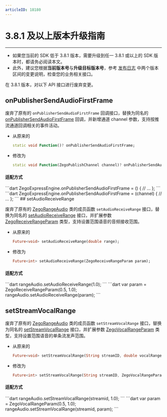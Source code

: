 ```yaml
---
articleID: 18180
---
```

# 3.8.1 及以上版本升级指南

- - -

<Warning title="注意">


- 如果您当前的 SDK 低于 3.8.1 版本，需要升级到任一 3.8.1 或以上的 SDK 版本时，都请务必阅读本文。
- 此外，建议您根据**当前版本号**与**升级目标版本号**，参考 [发布日志](!DownloadSDK/Release_Notes) 中两个版本区间的变更说明，检查您的业务相关接口。

</Warning>



在 3.8.1 版本，对以下 API 接口进行废弃变更。

## onPublisherSendAudioFirstFrame

废弃了原有的 `onPublisherSendAudioFirstFrame` 回调接口，替换为同名的 [onPublisherSendAudioFirstFrame](https://doc-zh.zego.im/unique-api/express-video-sdk/zh/dart_flutter/zego_express_engine/ZegoExpressEngine/onPublisherSendAudioFirstFrame.html) 回调，并新增通道 channel 参数，支持按推流通道回调相关的事件活动。
    
- 从原来的

    ```dart
    static void Function()? onPublisherSendAudioFirstFrame;
    ```

- 修改为

    ```dart
    static void Function(ZegoPublishChannel channel)? onPublisherSendAudioFirstFrame;
    ```

<h4>适配方式</h4>

<Tabs>
<Tab title="3.8.1 版本前">
```dart
    ZegoExpressEngine.onPublisherSendAudioFirstFrame = () {
        // ...
    };
    ```
</Tab>
<Tab title="3.8.1 版本及以上">
```dart
    ZegoExpressEngine.onPublisherSendAudioFirstFrame = (channel) {
        // ...
    };
    ```
</Tab>
</Tabs>
## setAudioReceiveRange

废弃了原有的 [ZegoRangeAudio](https://doc-zh.zego.im/unique-api/express-video-sdk/zh/dart_flutter/zego_express_engine/ZegoRangeAudio-class.html) 类的成员函数 `setAudioReceiveRange` 接口，替换为同名的 [setAudioReceiveRange](https://doc-zh.zego.im/unique-api/express-video-sdk/zh/dart_flutter/zego_express_engine/ZegoRangeAudio/setAudioReceiveRange.html) 接口，并扩展参数 [ZegoReceiveRangeParam](https://doc-zh.zego.im/unique-api/express-video-sdk/zh/dart_flutter/zego_express_engine/ZegoReceiveRangeParam-class.html) 类型，支持设置范围语音的音频接收范围。

    
- 从原来的

    ```dart
    Future<void> setAudioReceiveRange(double range);
    ```

- 修改为

    ```dart
    Future<int> setAudioReceiveRange(ZegoReceiveRangeParam param);
    ```

<h4>适配方式</h4>

<Tabs>
<Tab title="3.8.1 版本前">
```dart
rangeAudio.setAudioReceiveRange(1.0);
```
</Tab>
<Tab title="3.8.1 版本及以上">
```dart
var param = ZegoReceiveRangeParam(0.5, 1.0);
rangeAudio.setAudioReceiveRange(param);
```
</Tab>
</Tabs>


## setStreamVocalRange

废弃了原有的 [ZegoRangeAudio](https://doc-zh.zego.im/unique-api/express-video-sdk/zh/dart_flutter/zego_express_engine/ZegoRangeAudio-class.html) 类的成员函数 `setStreamVocalRange` 接口，替换为同名的 [setStreamVocalRange](https://doc-zh.zego.im/unique-api/express-video-sdk/zh/dart_flutter/zego_express_engine/ZegoRangeAudio/setStreamVocalRange.html) 接口，并扩展参数 [ZegoVocalRangeParam](https://doc-zh.zego.im/unique-api/express-video-sdk/zh/dart_flutter/zego_express_engine/ZegoVocalRangeParam-class.html) 类型，支持设置范围语音的单条流发声范围。

- 从原来的

    ```dart
    Future<void> setStreamVocalRange(String streamID, double vocalRange);
    ```

- 修改为

    ```dart
    Future<int> setStreamVocalRange(String streamID, ZegoVocalRangeParam param);
    ```

<h4>适配方式</h4>

<Tabs>
<Tab title="3.8.1 版本前">
```dart
rangeAudio.setStreamVocalRange(streamid, 1.0);
```
</Tab>
<Tab title="3.8.1 版本及以上">
```dart
var param = ZegoVocalRangeParam(0.5, 1.0);
rangeAudio.setStreamVocalRange(streamid, param);
```
</Tab>
</Tabs>
